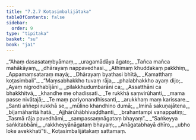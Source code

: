 ```yaml
---
title: "7.2.7 Koṭasimbalijātaka"
tableOfContents: false
sidebar:
  order: 9
type: "tipitaka"
basket: "su"
book: "ja1"
---
```



<DynamicBreadcrumb />

<Division number="121" book="ja1">

<Paragraph number="1623" type="verses" book="ja1">
_“Ahaṃ dasasataṃbyāmaṃ,_  
_uragamādāya āgato;_  
_Tañca mañca mahākāyaṃ,_  
_dhārayaṃ nappavedhasi._  

</Paragraph>

</Division>
<Division number="122" book="ja1">

<Paragraph number="1624" type="verses" book="ja1">
_Athimaṃ khuddakaṃ pakkhiṃ,_  
_Appamaṃsataraṃ mayā;_  
_Dhārayaṃ byathasi bhītā,_  
_Kamatthaṃ koṭasimbali”._  

</Paragraph>

</Division>
<Division number="123" book="ja1">

<Paragraph number="1625" type="verses" book="ja1">
_“Maṃsabhakkho tuvaṃ rāja,_  
_phalabhakkho ayaṃ dijo;_  
_Ayaṃ nigrodhabījāni,_  
_pilakkhudumbarāni ca;_  
_Assatthāni ca bhakkhitvā,_  
_khandhe me ohadissati._  

</Paragraph>

</Division>
<Division number="124" book="ja1">

<Paragraph number="1626" type="verses" book="ja1">
_Te rukkhā saṃvirūhanti,_  
_mama passe nivātajā;_  
_Te maṃ pariyonandhissanti,_  
_arukkhaṃ maṃ karissare._  

</Paragraph>

</Division>
<Division number="125" book="ja1">

<Paragraph number="1627" type="verses" book="ja1">
_Santi aññepi rukkhā se,_  
_mūlino khandhino dumā;_  
_Iminā sakuṇajātena,_  
_bījamāharitā hatā._  

</Paragraph>

</Division>
<Division number="126" book="ja1">

<Paragraph number="1628" type="verses" book="ja1">
_Ajjhārūhābhivaḍḍhanti,_  
_brahantampi vanappatiṃ;_  
_Tasmā rāja pavedhāmi,_  
_sampassaṃnāgataṃ bhayaṃ”._  

</Paragraph>

</Division>
<Division number="127" book="ja1">

<Paragraph number="1629" type="verses" book="ja1">
_“Saṅkeyya saṅkitabbāni,_  
_rakkheyyānāgataṃ bhayaṃ;_  
_Anāgatabhayā dhīro,_  
_ubho loke avekkhatī”ti._  


</Paragraph>
</Division>

<Paragraph number="1630" type="center" book="ja1">
Koṭasimbalijātakaṃ sattamaṃ.
</Paragraph>
